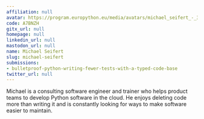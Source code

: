 ```yaml
---
affiliation: null
avatar: https://program.europython.eu/media/avatars/michael_seifert_-_300x300_KY7yE8t.png
code: A7BNZH
gitx_url: null
homepage: null
linkedin_url: null
mastodon_url: null
name: Michael Seifert
slug: michael-seifert
submissions:
- bulletproof-python-writing-fewer-tests-with-a-typed-code-base
twitter_url: null
---
```


Michael is a consulting software engineer and trainer who helps product teams to develop Python software in the cloud. He enjoys deleting code more than writing it and is constantly looking for ways to make software easier to maintain.